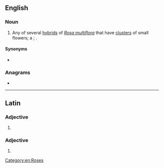 ==English==

===Noun===
{{en-noun}}

# {{qualifier|botany}} Any of several [[hybrid]]s of ''[[Rosa multiflora]]'' that have [[cluster]]s of small flowers; a {{vern|polyantha rose}}; {{taxlink|Rosa polyantha|species|noshow=1}}.

====Synonyms====
* {{taxlink|Rosa multiflora var. multiflora|variety|noshow=1}}

===Anagrams===
* {{anagrams|en|a=aahlnopty|playathon}}

[[Category:en:Roses]]

----

==Latin==

===Adjective===
{{la-adj-form|polyantha}}

# {{inflection of|la|polyanthus||nom//voc|f|s|;|nom//acc//voc|n|p}}

===Adjective===
{{la-adj-form|polyanthā}}

# {{inflection of|la|polyanthus||abl|f|s}}